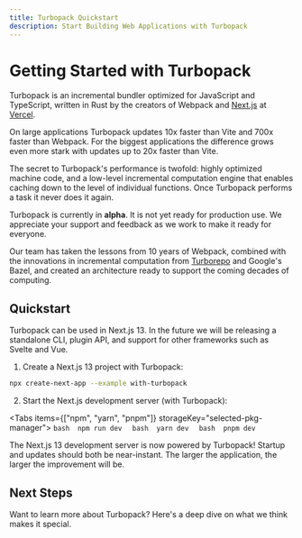 ```yaml
---
title: Turbopack Quickstart
description: Start Building Web Applications with Turbopack
---
```



# Getting Started with Turbopack

Turbopack is an incremental bundler optimized for JavaScript and TypeScript, written in Rust by the creators of Webpack and [Next.js](https://nextjs.org) at [Vercel](https://vercel.com).

On large applications Turbopack updates 10x faster than Vite and 700x faster than Webpack. For the biggest applications the difference grows even more stark with updates up to 20x faster than Vite.

The secret to Turbopack's performance is twofold: highly optimized machine code, and a low-level incremental computation engine that enables caching down to the level of individual functions. Once Turbopack performs a task it never does it again.

<Callout type="error">  
    Turbopack is currently in <strong>alpha</strong>. It is not yet ready for production use. We appreciate your support and feedback as we work to make it ready for everyone.
</Callout>

Our team has taken the lessons from 10 years of Webpack, combined with the innovations in incremental computation from [Turborepo](/repo) and Google's Bazel, and created an architecture ready to support the coming decades of computing.

## Quickstart

Turbopack can be used in Next.js 13. In the future we will be releasing a standalone CLI, plugin API, and support for other frameworks such as Svelte and Vue.

1. Create a Next.js 13 project with Turbopack:

```bash
npx create-next-app --example with-turbopack
```

2. Start the Next.js development server (with Turbopack):

  <Tabs items={["npm", "yarn", "pnpm"]} storageKey="selected-pkg-manager">
    <Tab>
      ```bash 
      npm run dev 
      ```
    </Tab>
    <Tab>
      ```bash 
      yarn dev 
      ```
    </Tab>
    <Tab>
      ```bash 
      pnpm dev 
      ```
    </Tab>
  </Tabs>

The Next.js 13 development server is now powered by Turbopack! Startup and updates should both be near-instant. The larger the application, the larger the improvement will be.

## Next Steps

Want to learn more about Turbopack? Here's a deep dive on what we think makes it special.

<TurbopackQuickstartArea />
